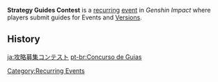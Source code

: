 '''Strategy Guides Contest''' is a [[:Category:Recurring Events|recurring]] [[event]] in ''Genshin Impact'' where players submit guides for Events and [[Version]]s.

==History==
{{Event History Table}}

[[Category:Recurring Events]]

[[ja:攻略募集コンテスト]]
[[pt-br:Concurso de Guias]]
